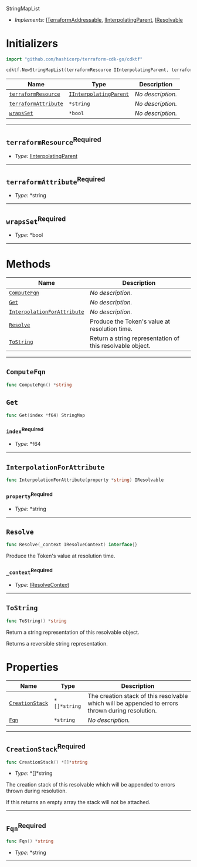  StringMapList <a name="StringMapList" id="cdktf.StringMapList"></a>

- *Implements:* <a href="#cdktf.ITerraformAddressable">ITerraformAddressable</a>, <a href="#cdktf.IInterpolatingParent">IInterpolatingParent</a>, <a href="#cdktf.IResolvable">IResolvable</a>

# Initializers <a name="Initializers" id="cdktf.StringMapList.Initializer"></a>

```go
import "github.com/hashicorp/terraform-cdk-go/cdktf"

cdktf.NewStringMapList(terraformResource IInterpolatingParent, terraformAttribute *string, wrapsSet *bool) StringMapList
```

| **Name** | **Type** | **Description** |
| --- | --- | --- |
| <code><a href="#cdktf.StringMapList.Initializer.parameter.terraformResource">terraformResource</a></code> | <code><a href="#cdktf.IInterpolatingParent">IInterpolatingParent</a></code> | *No description.* |
| <code><a href="#cdktf.StringMapList.Initializer.parameter.terraformAttribute">terraformAttribute</a></code> | <code>*string</code> | *No description.* |
| <code><a href="#cdktf.StringMapList.Initializer.parameter.wrapsSet">wrapsSet</a></code> | <code>*bool</code> | *No description.* |

---

## `terraformResource`<sup>Required</sup> <a name="terraformResource" id="cdktf.StringMapList.Initializer.parameter.terraformResource"></a>

- *Type:* <a href="#cdktf.IInterpolatingParent">IInterpolatingParent</a>

---

## `terraformAttribute`<sup>Required</sup> <a name="terraformAttribute" id="cdktf.StringMapList.Initializer.parameter.terraformAttribute"></a>

- *Type:* *string

---

## `wrapsSet`<sup>Required</sup> <a name="wrapsSet" id="cdktf.StringMapList.Initializer.parameter.wrapsSet"></a>

- *Type:* *bool

---

# Methods <a name="Methods" id="Methods"></a>

| **Name** | **Description** |
| --- | --- |
| <code><a href="#cdktf.StringMapList.computeFqn">ComputeFqn</a></code> | *No description.* |
| <code><a href="#cdktf.StringMapList.get">Get</a></code> | *No description.* |
| <code><a href="#cdktf.StringMapList.interpolationForAttribute">InterpolationForAttribute</a></code> | *No description.* |
| <code><a href="#cdktf.StringMapList.resolve">Resolve</a></code> | Produce the Token's value at resolution time. |
| <code><a href="#cdktf.StringMapList.toString">ToString</a></code> | Return a string representation of this resolvable object. |

---

## `ComputeFqn` <a name="ComputeFqn" id="cdktf.StringMapList.computeFqn"></a>

```go
func ComputeFqn() *string
```

## `Get` <a name="Get" id="cdktf.StringMapList.get"></a>

```go
func Get(index *f64) StringMap
```

### `index`<sup>Required</sup> <a name="index" id="cdktf.StringMapList.get.parameter.index"></a>

- *Type:* *f64

---

## `InterpolationForAttribute` <a name="InterpolationForAttribute" id="cdktf.StringMapList.interpolationForAttribute"></a>

```go
func InterpolationForAttribute(property *string) IResolvable
```

### `property`<sup>Required</sup> <a name="property" id="cdktf.StringMapList.interpolationForAttribute.parameter.property"></a>

- *Type:* *string

---

## `Resolve` <a name="Resolve" id="cdktf.StringMapList.resolve"></a>

```go
func Resolve(_context IResolveContext) interface{}
```

Produce the Token's value at resolution time.

### `_context`<sup>Required</sup> <a name="_context" id="cdktf.StringMapList.resolve.parameter._context"></a>

- *Type:* <a href="#cdktf.IResolveContext">IResolveContext</a>

---

## `ToString` <a name="ToString" id="cdktf.StringMapList.toString"></a>

```go
func ToString() *string
```

Return a string representation of this resolvable object.

Returns a reversible string representation.


# Properties <a name="Properties" id="Properties"></a>

| **Name** | **Type** | **Description** |
| --- | --- | --- |
| <code><a href="#cdktf.StringMapList.property.creationStack">CreationStack</a></code> | <code>*[]*string</code> | The creation stack of this resolvable which will be appended to errors thrown during resolution. |
| <code><a href="#cdktf.StringMapList.property.fqn">Fqn</a></code> | <code>*string</code> | *No description.* |

---

## `CreationStack`<sup>Required</sup> <a name="CreationStack" id="cdktf.StringMapList.property.creationStack"></a>

```go
func CreationStack() *[]*string
```

- *Type:* *[]*string

The creation stack of this resolvable which will be appended to errors thrown during resolution.

If this returns an empty array the stack will not be attached.

---

## `Fqn`<sup>Required</sup> <a name="Fqn" id="cdktf.StringMapList.property.fqn"></a>

```go
func Fqn() *string
```

- *Type:* *string

---

